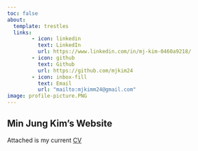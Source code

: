 ```yaml
---
toc: false
about:
  template: trestles
  links: 
        - icon: linkedin
          text: LinkedIn
          url: https://www.linkedin.com/in/mj-kim-0460a9218/
        - icon: github
          text: Github
          url: https://github.com/mjkim24
        - icon: inbox-fill
          text: Email
          url: "mailto:mjkimm24@gmail.com"
image: profile-picture.PNG
---
```


## Min Jung Kim's Website

Attached is my current [CV](/docs/CV/CV.pdf "CV")
